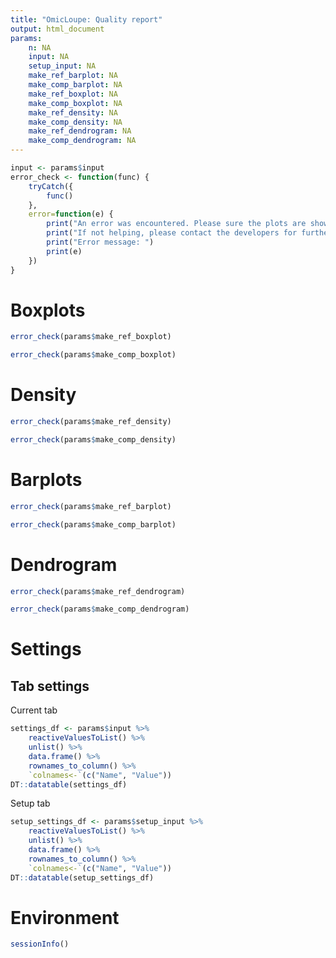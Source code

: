 ```yaml
---
title: "OmicLoupe: Quality report"
output: html_document
params:
    n: NA
    input: NA
    setup_input: NA
    make_ref_barplot: NA
    make_comp_barplot: NA
    make_ref_boxplot: NA
    make_comp_boxplot: NA
    make_ref_density: NA
    make_comp_density: NA
    make_ref_dendrogram: NA
    make_comp_dendrogram: NA
---
```


```r
input <- params$input
error_check <- function(func) {
    tryCatch({
        func()
    },
    error=function(e) {
        print("An error was encountered. Please sure the plots are showing up correctly in OmicLoupe before export.")
        print("If not helping, please contact the developers for further support")
        print("Error message: ")
        print(e)
    })
}
```

# Boxplots

```r
error_check(params$make_ref_boxplot)
```

```r
error_check(params$make_comp_boxplot)
```

# Density

```r
error_check(params$make_ref_density)
```

```r
error_check(params$make_comp_density)
```

# Barplots

```r
error_check(params$make_ref_barplot)
```

```r
error_check(params$make_comp_barplot)
```

# Dendrogram

```r
error_check(params$make_ref_dendrogram)
```

```r
error_check(params$make_comp_dendrogram)
```

# Settings 

## Tab settings

Current tab

```r
settings_df <- params$input %>% 
    reactiveValuesToList() %>%
    unlist() %>%
    data.frame() %>%
    rownames_to_column() %>%
    `colnames<-`(c("Name", "Value"))
DT::datatable(settings_df)
```

Setup tab

```r
setup_settings_df <- params$setup_input %>%
    reactiveValuesToList() %>%
    unlist() %>%
    data.frame() %>%
    rownames_to_column() %>%
    `colnames<-`(c("Name", "Value"))
DT::datatable(setup_settings_df)
```

# Environment

```r
sessionInfo()
```
